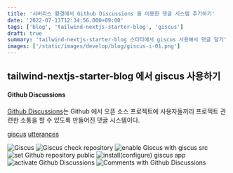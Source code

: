 ```yaml
---
title: '서버리스 환경에서 Github Discussions 을 이용한 댓글 시스템 추가하기'
date: '2022-07-13T12:34:56.000+09:00'
tags: ['blog', 'tailwind-nextjs-starter-blog', 'giscus']
draft: true
summary: 'tailwind-nextjs-starter-blog 스타터에서 giscus 사용해서 댓글 달기'
images: ['/static/images/develop/blog/giscus-i-01.png']
---
```


## tailwind-nextjs-starter-blog 에서 giscus 사용하기

#### Github Discussions

[Github Discussions](https://docs.github.com/en/discussions)는 Github 에서 오픈 소스 프로젝트에 사용자들끼리 프로젝트 관련한 소통을 할 수 있도록 만들어진 댓글 시스템이다.

[giscus](https://giscus.app/ko)
[utterances](https://utteranc.es/)

![Giscus](/static/images/develop/blog/giscus-i-01.png)
![Giscus check repository](/static/images/develop/blog/giscus-i-02.png)
![enable Giscus with giscus src](/static/images/develop/blog/giscus-i-03.png)
![set Github repository public](/static/images/develop/blog/giscus-i-repo-01.png)
![install(configure) giscus app](/static/images/develop/blog/giscus-i-repo-02.png)
![activate Github Discussions](/static/images/develop/blog/giscus-i-repo-03.png)
![Comments with Github Discussions](/static/images/develop/blog/giscus.png)
